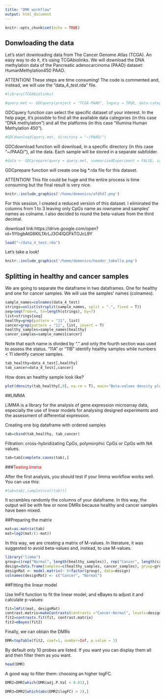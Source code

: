 ```yaml
---
title: "DMR workflow"
output: html_document
---
```


```r
knitr::opts_chunk$set(echo = TRUE)
```
<style>
  .main-container {
    max-width: 1800px !important;
  }
</style>

## Donwloading the data

Let's start downloading data from The Cancer Genome Atlas (TCGA).
An easy way to do it, it's using TCGAbiolinks.
We will download the DNA methylation data of the Pancreatic adenocarcinoma (PAAD) dataset: HumanMethylation450 PAAD.

ATTENTION! These steps are time consuming! The code is commented and, instead, we will use the "data_4_test.rda" file.
```r
#library(TCGAbiolinks)

#query.met <- GDCquery(project = "TCGA-PAAD", legacy = TRUE, data.category = "DNA methylation", platform = "Illumina Human Methylation 450")
```
GDCquery function can select the specific dataset of your interest. In the help page, it's possible to find all the available data categories (in this case "DNA methylation") and all the platforms (in this case "Illumina Human Methylation 450").

```r
#GDCdownload(query.met, directory = "~/PAAD/")
```
GDCdownload function will download, in a specific directory (in this case "~/PAAD/"), all the data. Each sample will be stored in a separate subfolder.

```r
#data <- GDCprepare(query = query.met, summarizedExperiment = FALSE, save = TRUE, save.filename = "PAAD.rda", directory = "~/PAAD/")
```
GDCprepare function will create one big *.rda file for this dataset.

ATTENTION! This file could be huge and the entire process is time consuming but the final result is very nice.

```r
knitr::include_graphics('/home/domenico/afd547.png')
```

For this session, I created a reduced version of this dataset. I eliminated the columns from 1 to 3 leaving only CpGs name as rowname and samples' names as colname. I also decided to round the beta-values from the third decimal.

download link:https://drive.google.com/open?id=1lYbgbAtG6KIL1XrLJ3O4lQGFkTOJcL9Y

```r
load("~/data_4_test.rda")
```
Let's take a look!
```r
knitr::include_graphics('/home/domenico/header_tabella.png')
```


## Splitting in healthy and cancer samples

We are going to separate the dataframe in two dataframes. One for healthy and one for cancer samples. We will use the samples' names (colnames). 

```r
sample_names=colnames(data_4_test)
strings=unlist(strsplit(sample_names, split = ".", fixed = T))
seq=seq(from=4, to=length(strings), by=7)
list=strings[seq]
healthy=grep(pattern = "11", list)
cancer=grep(pattern = "11", list, invert = T)
healthy_samples=sample_names[healthy]
cancer_samples=sample_names[cancer]
```

Note that each name is divided by "." and only the fourth section was used to assess the status. "11A" or "11B" identify healthy samples while numbers < 11 identify cancer samples.

```r
tab_healthy=data_4_test[,healthy]
tab_cancer=data_4_test[,cancer]
```
How does an healthy sample look like?

```r
plot(density(tab_healthy[,9], na.rm = T), main="Beta-values density plot")
```

##LIMMA

LIMMA is a library for the analysis of gene expression microarray data, especially the use of linear models for analysing designed experiments and the assessment of differential expression.

Creating one big dataframe with ordered samples
```r
tab=cbind(tab_healthy, tab_cancer)
```

Filtration: cross-hybridizating CpGs, polymorphic CpGs or CpGs with NA values.
```r
tab=tab[complete.cases(tab),]
```

###<span style="color:red">Testing limma</span>

After the first analysis, you should test if your limma workflow works well. You can use this:
```r
#tab=tab[,sample(ncol(tab))] 
```

It scrambles randomly the columns of your dataframe. In this way, the output will be with few or none DMRs because healthy and cancer samples have been mixed.

##Preparing the matrix

```r
mat=as.matrix(tab)
mat=log2(mat/(1-mat))
```

In this way, we are creating a matrix of M-values. In literature, it was suggested to avoid beta-values and, instead, to use M-values.

```r
library("limma")
group=c(rep("Normal", length(healthy_samples)), rep("Cancer", length(cancer_samples)))
design=data.frame(samples=c(healthy_samples, cancer_samples), group=group)
designMat <- model.matrix(~ 0+factor(group), data=design)
colnames(designMat) <- c("Cancer", "Normal")
```

##Fitting the linear model

Use lmFit function to fit the linear model, and eBayes to adjust it and calculate p-values:

```r
fit=lmFit(mat, designMat)
contrast.matrix=makeContrasts(contrasts ="Cancer-Normal", levels=designMat)
fit2=contrasts.fit(fit, contrast.matrix)
fit2=eBayes(fit2) 
```
Finally, we can obtain the DMRs

```r
DMR=topTable(fit2, coef=1, number=Inf, p.value = 1)
```
By default only 10 probes are listed. If you want you can display them all and then filter them as you want.

```r
head(DMR)
```

A good way to filter them: choosing an higher logFC.

```r
DMR2=DMR[which(DMR$adj.P.Val < 0.01),]

DMR3=DMR2[which(abs(DMR2$logFC) > 2),]
```

